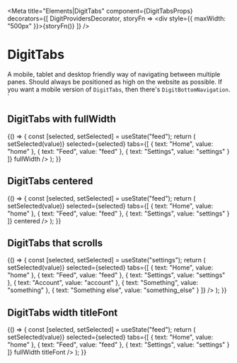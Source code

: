 
<Meta
    title="Elements|DigitTabs"
    component={DigitTabsProps}
    decorators={[
        DigitProvidersDecorator,
        storyFn => <div style={{ maxWidth: "500px" }}>{storyFn()}</div>
    ]}
/>

# DigitTabs

A mobile, tablet and desktop friendly way of navigating between multiple panes. Should always be positioned as high on the website as possible. If you want a mobile version of `DigitTabs`, then there's `DigitBottomNavigation`. `

## DigitTabs with fullWidth

<Preview>
    <Story name="DigitTabs with fullWidth">
        {() => {
            const [selected, setSelected] = useState("feed");
            return (
                <DigitTabs
                    onChange={value => setSelected(value)}
                    selected={selected}
                    tabs={[
                        { text: "Home", value: "home" },
                        { text: "Feed", value: "feed" },
                        { text: "Settings", value: "settings" }
                    ]}
                    fullWidth
                />
            );
        }}
    </Story>
</Preview>

## DigitTabs centered

<Preview>
    <Story name="DigitTabs centered">
        {() => {
            const [selected, setSelected] = useState("feed");
            return (
                <DigitTabs
                    onChange={value => setSelected(value)}
                    selected={selected}
                    tabs={[
                        { text: "Home", value: "home" },
                        { text: "Feed", value: "feed" },
                        { text: "Settings", value: "settings" }
                    ]}
                    centered
                />
            );
        }}
    </Story>
</Preview>

## DigitTabs that scrolls

<Preview>
    <Story name="DigitTabs that scrolls">
        {() => {
            const [selected, setSelected] = useState("settings");
            return (
                <DigitTabs
                    onChange={value => setSelected(value)}
                    selected={selected}
                    tabs={[
                        { text: "Home", value: "home" },
                        { text: "Feed", value: "feed" },
                        { text: "Settings", value: "settings" },
                        { text: "Account", value: "account" },
                        { text: "Something", value: "something" },
                        { text: "Something else", value: "something_else" }
                    ]}
                />
            );
        }}
    </Story>
</Preview>

## DigitTabs width titleFont

<Preview>
    <Story name="DigitTabs with fullWidth and titleFont">
        {() => {
            const [selected, setSelected] = useState("feed");
            return (
                <DigitTabs
                    onChange={value => setSelected(value)}
                    selected={selected}
                    tabs={[
                        { text: "Home", value: "home" },
                        { text: "Feed", value: "feed" },
                        { text: "Settings", value: "settings" }
                    ]}
                    fullWidth
                    titleFont
                />
            );
        }}
    </Story>
</Preview>

<Props of={DigitTabsProps} />
